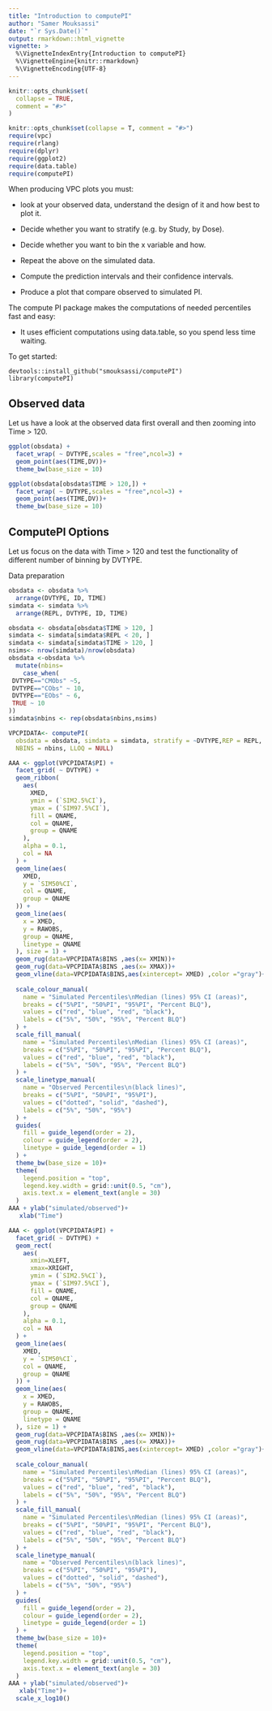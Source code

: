 ```yaml
---
title: "Introduction to computePI"
author: "Samer Mouksassi"
date: "`r Sys.Date()`"
output: rmarkdown::html_vignette
vignette: >
  %\VignetteIndexEntry{Introduction to computePI}
  %\VignetteEngine{knitr::rmarkdown}
  %\VignetteEncoding{UTF-8}
---
```


```r
knitr::opts_chunk$set(
  collapse = TRUE,
  comment = "#>"
)
```

```r
knitr::opts_chunk$set(collapse = T, comment = "#>")
require(vpc)
require(rlang)
require(dplyr)
require(ggplot2)
require(data.table)
require(computePI)
```


When producing VPC plots you must:

* look at your observed data, understand the design of it and how best to plot it.

* Decide whether you want to stratify (e.g. by Study, by Dose).

* Decide whether you want to bin the x variable and how.

* Repeat the above on the simulated data.

* Compute the prediction intervals and their confidence intervals.

* Produce a plot that compare observed to simulated PI.

The compute PI package makes the computations of needed percentiles fast and easy:


* It uses efficient computations using data.table, so you spend less time waiting.


To get started:
```
devtools::install_github("smouksassi/computePI")
library(computePI)
```



## Observed data
Let us have a look at the observed data first overall and then zooming into Time > 120.
```r
ggplot(obsdata) +
  facet_wrap( ~ DVTYPE,scales = "free",ncol=3) +
  geom_point(aes(TIME,DV))+
  theme_bw(base_size = 10)

ggplot(obsdata[obsdata$TIME > 120,]) +
  facet_wrap( ~ DVTYPE,scales = "free",ncol=3) +
  geom_point(aes(TIME,DV))+
  theme_bw(base_size = 10)

```

## ComputePI Options
Let us focus on the data with Time > 120 and test the functionality of different number of binning by DVTYPE.

Data preparation
```r
obsdata <- obsdata %>%
  arrange(DVTYPE, ID, TIME)
simdata <- simdata %>%
  arrange(REPL, DVTYPE, ID, TIME)

obsdata <- obsdata[obsdata$TIME > 120, ]
simdata <- simdata[simdata$REPL < 20, ]
simdata <- simdata[simdata$TIME > 120, ]
nsims<- nrow(simdata)/nrow(obsdata)
obsdata <-obsdata %>%
  mutate(nbins= 
    case_when(
 DVTYPE=="CMObs" ~5,
 DVTYPE=="CObs" ~ 10,
 DVTYPE=="EObs" ~ 6,
 TRUE ~ 10
))
simdata$nbins <- rep(obsdata$nbins,nsims)

```

```r
VPCPIDATA<- computePI(
  obsdata = obsdata, simdata = simdata, stratify = ~DVTYPE,REP = REPL,
  NBINS = nbins, LLOQ = NULL)
```

```r
AAA <- ggplot(VPCPIDATA$PI) +
  facet_grid( ~ DVTYPE) +
  geom_ribbon(
    aes(
      XMED,
      ymin = (`SIM2.5%CI`),
      ymax = (`SIM97.5%CI`),
      fill = QNAME,
      col = QNAME,
      group = QNAME
    ),
    alpha = 0.1,
    col = NA
  ) +
  geom_line(aes(
    XMED,
    y = `SIM50%CI`,
    col = QNAME,
    group = QNAME
  )) +
  geom_line(aes(
    x = XMED,
    y = RAWOBS,
    group = QNAME,
    linetype = QNAME
  ), size = 1) +
  geom_rug(data=VPCPIDATA$BINS ,aes(x= XMIN))+
  geom_rug(data=VPCPIDATA$BINS ,aes(x= XMAX))+
  geom_vline(data=VPCPIDATA$BINS,aes(xintercept= XMED) ,color ="gray")+
  
  scale_colour_manual(
    name = "Simulated Percentiles\nMedian (lines) 95% CI (areas)",
    breaks = c("5%PI", "50%PI", "95%PI", "Percent BLQ"),
    values = c("red", "blue", "red", "black"),
    labels = c("5%", "50%", "95%", "Percent BLQ")
  ) +
  scale_fill_manual(
    name = "Simulated Percentiles\nMedian (lines) 95% CI (areas)",
    breaks = c("5%PI", "50%PI", "95%PI", "Percent BLQ"),
    values = c("red", "blue", "red", "black"),
    labels = c("5%", "50%", "95%", "Percent BLQ")
  ) +
  scale_linetype_manual(
    name = "Observed Percentiles\n(black lines)",
    breaks = c("5%PI", "50%PI", "95%PI"),
    values = c("dotted", "solid", "dashed"),
    labels = c("5%", "50%", "95%")
  ) +
  guides(
    fill = guide_legend(order = 2),
    colour = guide_legend(order = 2),
    linetype = guide_legend(order = 1)
  ) +
  theme_bw(base_size = 10)+
  theme(
    legend.position = "top",
    legend.key.width = grid::unit(0.5, "cm"),
    axis.text.x = element_text(angle = 30)
  )
AAA + ylab("simulated/observed")+
   xlab("Time")

```

```r
AAA <- ggplot(VPCPIDATA$PI) +
  facet_grid( ~ DVTYPE) +
  geom_rect(
    aes(
      xmin=XLEFT,
      xmax=XRIGHT,
      ymin = (`SIM2.5%CI`),
      ymax = (`SIM97.5%CI`),
      fill = QNAME,
      col = QNAME,
      group = QNAME
    ),
    alpha = 0.1,
    col = NA
  ) +
  geom_line(aes(
    XMED,
    y = `SIM50%CI`,
    col = QNAME,
    group = QNAME
  )) +
  geom_line(aes(
    x = XMED,
    y = RAWOBS,
    group = QNAME,
    linetype = QNAME
  ), size = 1) +
  geom_rug(data=VPCPIDATA$BINS ,aes(x= XMIN))+
  geom_rug(data=VPCPIDATA$BINS ,aes(x= XMAX))+
  geom_vline(data=VPCPIDATA$BINS,aes(xintercept= XMED) ,color ="gray")+
  
  scale_colour_manual(
    name = "Simulated Percentiles\nMedian (lines) 95% CI (areas)",
    breaks = c("5%PI", "50%PI", "95%PI", "Percent BLQ"),
    values = c("red", "blue", "red", "black"),
    labels = c("5%", "50%", "95%", "Percent BLQ")
  ) +
  scale_fill_manual(
    name = "Simulated Percentiles\nMedian (lines) 95% CI (areas)",
    breaks = c("5%PI", "50%PI", "95%PI", "Percent BLQ"),
    values = c("red", "blue", "red", "black"),
    labels = c("5%", "50%", "95%", "Percent BLQ")
  ) +
  scale_linetype_manual(
    name = "Observed Percentiles\n(black lines)",
    breaks = c("5%PI", "50%PI", "95%PI"),
    values = c("dotted", "solid", "dashed"),
    labels = c("5%", "50%", "95%")
  ) +
  guides(
    fill = guide_legend(order = 2),
    colour = guide_legend(order = 2),
    linetype = guide_legend(order = 1)
  ) +
  theme_bw(base_size = 10)+
  theme(
    legend.position = "top",
    legend.key.width = grid::unit(0.5, "cm"),
    axis.text.x = element_text(angle = 30)
  )
AAA + ylab("simulated/observed")+
   xlab("Time")+
  scale_x_log10()

```

